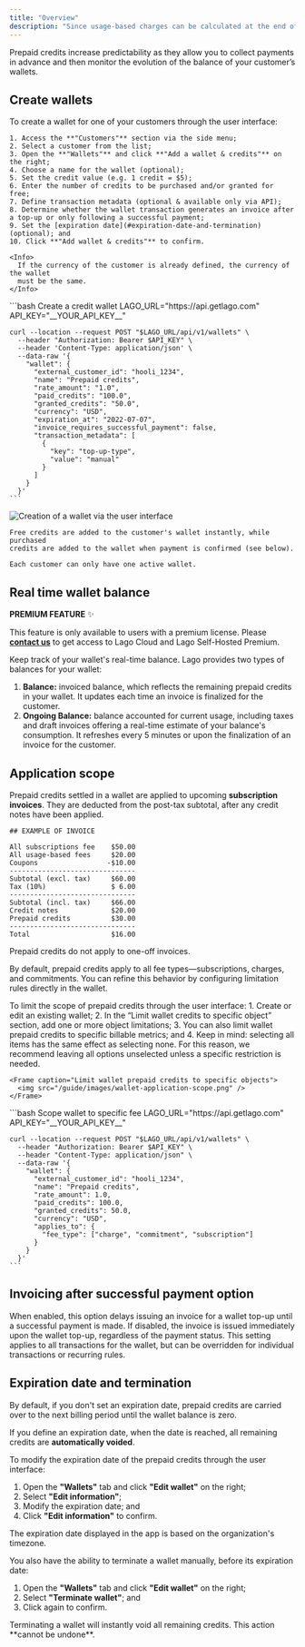 ```yaml
---
title: "Overview"
description: "Since usage-based charges can be calculated at the end of the billing period, you often need to wait to collect payments. With prepaid credits, you can now unlock recurring revenue opportunities for pay-as-you-go pricing models."
---
```


Prepaid credits increase predictability as they allow you to collect payments in advance and then monitor the evolution of the balance of your customer’s wallets.

## Create wallets[](#create-wallets "Direct link to heading")

<Tabs>
  <Tab title="Dashboard">
    To create a wallet for one of your customers through the user interface:

    1. Access the **"Customers"** section via the side menu;
    2. Select a customer from the list;
    3. Open the **"Wallets"** and click **"Add a wallet & credits"** on the right;
    4. Choose a name for the wallet (optional);
    5. Set the credit value (e.g. 1 credit = $5);
    6. Enter the number of credits to be purchased and/or granted for free;
    7. Define transaction metadata (optional & available only via API);
    8. Determine whether the wallet transaction generates an invoice after a top-up or only following a successful payment;
    9. Set the [expiration date](#expiration-date-and-termination) (optional); and
    10. Click **"Add wallet & credits"** to confirm.

    <Info>
      If the currency of the customer is already defined, the currency of the wallet
      must be the same.
    </Info>

  </Tab>
  <Tab title="API">
    ```bash Create a credit wallet
    LAGO_URL="https://api.getlago.com"
    API_KEY="__YOUR_API_KEY__"

    curl --location --request POST "$LAGO_URL/api/v1/wallets" \
      --header "Authorization: Bearer $API_KEY" \
      --header 'Content-Type: application/json' \
      --data-raw '{
        "wallet": {
          "external_customer_id": "hooli_1234",
          "name": "Prepaid credits",
          "rate_amount": "1.0",
          "paid_credits": "100.0",
          "granted_credits": "50.0",
          "currency": "USD",
          "expiration_at": "2022-07-07",
          "invoice_requires_successful_payment": false,
          "transaction_metadata": [
            {
              "key": "top-up-type",
              "value": "manual"
            }
          ]
        }
      }'
    ```

  </Tab>
</Tabs>

![Creation of a wallet via the user interface](/guide/images/new-wallet.png)

    Free credits are added to the customer's wallet instantly, while purchased
    credits are added to the wallet when payment is confirmed (see below).

    Each customer can only have one active wallet.

## Real time wallet balance[](#real-time-wallet-balance "Direct link to heading")

<Info>

**PREMIUM FEATURE** ✨

This feature is only available to users with a premium license. Please
**[contact us](mailto:hello@getlago.com)** to get access to Lago Cloud and Lago
Self-Hosted Premium.

</Info>

Keep track of your wallet's real-time balance. Lago provides two types of balances for your wallet:

1. **Balance:** invoiced balance, which reflects the remaining prepaid credits in your wallet. It updates each time an invoice is finalized for the customer.
2. **Ongoing Balance:** balance accounted for current usage, including taxes and draft invoices offering a real-time estimate of your balance's consumption. It refreshes every 5 minutes or upon the finalization of an invoice for the customer.

## Application scope[](#application-scope "Direct link to heading")

Prepaid credits settled in a wallet are applied to upcoming **subscription invoices**. They are deducted from the post-tax subtotal, after any credit notes have been applied.
```
## EXAMPLE OF INVOICE

All subscriptions fee    $50.00
All usage-based fees     $20.00
Coupons                 -$10.00
-------------------------------
Subtotal (excl. tax)     $60.00
Tax (10%)                $ 6.00
-------------------------------
Subtotal (incl. tax)     $66.00
Credit notes             $20.00
Prepaid credits          $30.00
-------------------------------
Total                    $16.00
```

<Info>Prepaid credits do not apply to one-off invoices.</Info>

By default, prepaid credits apply to all fee types—subscriptions, charges, and commitments. You can refine this behavior by configuring limitation rules directly in the wallet.

<Tabs>
  <Tab title="Dashboard">
    To limit the scope of prepaid credits through the user interface:
    1. Create or edit an existing wallet;
    2. In the “Limit wallet credits to specific object” section, add one or more object limitations;
    3. You can also limit wallet prepaid credits to specific billable metrics; and
    4. Keep in mind: selecting all items has the same effect as selecting none. For this reason, we recommend leaving all options unselected unless a specific restriction is needed.

    <Frame caption="Limit wallet prepaid credits to specific objects">
      <img src="/guide/images/wallet-application-scope.png" />
    </Frame>
  </Tab>
  <Tab title="API">
    ```bash Scope wallet to specific fee
    LAGO_URL="https://api.getlago.com"
    API_KEY="__YOUR_API_KEY__"

    curl --location --request POST "$LAGO_URL/api/v1/wallets" \
      --header "Authorization: Bearer $API_KEY" \
      --header "Content-Type: application/json" \
      --data-raw '{
        "wallet": {
          "external_customer_id": "hooli_1234",
          "name": "Prepaid credits",
          "rate_amount": 1.0,
          "paid_credits": 100.0,
          "granted_credits": 50.0,
          "currency": "USD",
          "applies_to": {
            "fee_type": ["charge", "commitment", "subscription"]
          }
        }
      }'
    ```

  </Tab>
</Tabs>


## Invoicing after successful payment option

When enabled, this option delays issuing an invoice for a wallet top-up until a successful payment is made. If disabled, the invoice is issued immediately upon the wallet top-up, regardless of the payment status. This setting applies to all transactions for the wallet, but can be overridden for individual transactions or recurring rules.

## Expiration date and termination[](#expiration-date-and-termination "Direct link to heading")

By default, if you don't set an expiration date, prepaid credits are carried
over to the next billing period until the wallet balance is zero.

If you define an expiration date, when the date is reached, all remaining
credits are **automatically voided**.

To modify the expiration date of the prepaid credits through the user interface:

1. Open the **"Wallets"** tab and click **"Edit wallet"** on the right;
2. Select **"Edit information"**;
3. Modify the expiration date; and
4. Click **"Edit information"** to confirm.

The expiration date displayed in the app is based on the organization's timezone.

You also have the ability to terminate a wallet manually, before its expiration
date:

1. Open the **"Wallets"** tab and click **"Edit wallet"** on the right;
2. Select **"Terminate wallet"**; and
3. Click again to confirm.

<Warning>
  Terminating a wallet will instantly void all remaining credits. This action
  **cannot be undone**.
</Warning>
